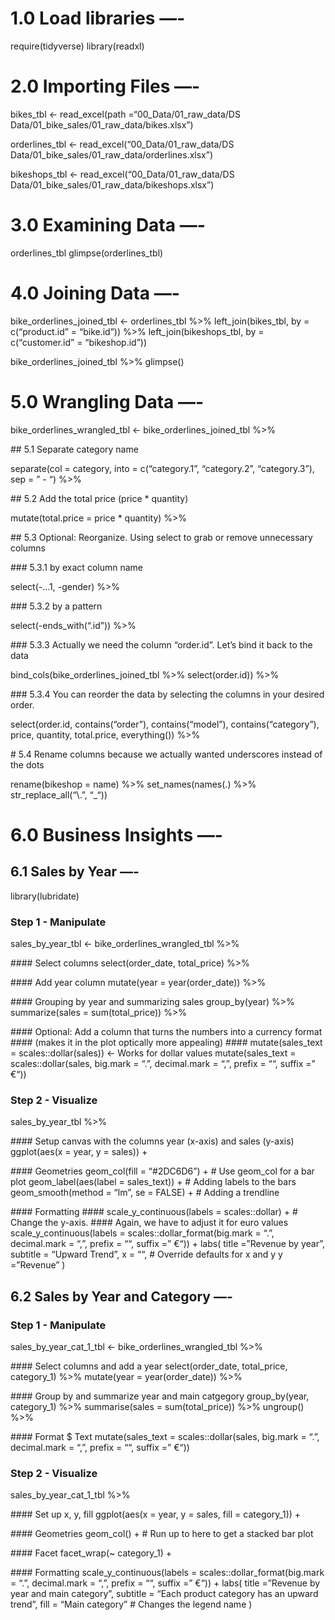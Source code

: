 # 1.0 Load libraries ----

require(tidyverse)
library(readxl)


# 2.0 Importing Files ----




bikes_tbl      <- read_excel(path ="00_Data/01_raw_data/DS Data/01_bike_sales/01_raw_data/bikes.xlsx")

orderlines_tbl <- read_excel("00_Data/01_raw_data/DS Data/01_bike_sales/01_raw_data/orderlines.xlsx")


bikeshops_tbl <- read_excel("00_Data/01_raw_data/DS Data/01_bike_sales/01_raw_data/bikeshops.xlsx")


# 3.0 Examining Data ----

orderlines_tbl
glimpse(orderlines_tbl)


# 4.0 Joining Data ----

bike_orderlines_joined_tbl <- orderlines_tbl %>%
        left_join(bikes_tbl, by = c("product.id" = "bike.id")) %>%
        left_join(bikeshops_tbl, by = c("customer.id" = "bikeshop.id"))

bike_orderlines_joined_tbl %>% glimpse()


# 5.0 Wrangling Data ----

bike_orderlines_wrangled_tbl <- bike_orderlines_joined_tbl %>%
  
  ## 5.1 Separate category name
  
  separate(col    = category,
           into   = c("category.1", "category.2", "category.3"),
           sep    = " - ") %>%

  ## 5.2 Add the total price (price * quantity) 
 
  mutate(total.price = price * quantity) %>%

  ## 5.3 Optional: Reorganize. Using select to grab or remove unnecessary columns
  
  ### 5.3.1 by exact column name
  
  select(-...1, -gender) %>%

  ### 5.3.2 by a pattern
  
   select(-ends_with(".id")) %>%

  ### 5.3.3 Actually we need the column "order.id". Let's bind it back to the data
  
  bind_cols(bike_orderlines_joined_tbl %>% select(order.id)) %>% 

  ### 5.3.4 You can reorder the data by selecting the columns in your desired order.
  
   select(order.id, contains("order"), contains("model"), contains("category"),
         price, quantity, total.price,
         everything()) %>%

  # 5.4 Rename columns because we actually wanted underscores instead of the dots
  
  rename(bikeshop = name) %>%
  set_names(names(.) %>% str_replace_all("\\.", "_"))
  
# 6.0 Business Insights ----

## 6.1 Sales by Year ----

library(lubridate)

### Step 1 - Manipulate
sales_by_year_tbl <- bike_orderlines_wrangled_tbl %>%
 
  #### Select columns
  select(order_date, total_price) %>%

  #### Add year column
  mutate(year = year(order_date)) %>%
 
  #### Grouping by year and summarizing sales
  group_by(year) %>% 
  summarize(sales = sum(total_price)) %>%
 
  #### Optional: Add a column that turns the numbers into a currency format 
  #### (makes it in the plot optically more appealing)
  #### mutate(sales_text = scales::dollar(sales)) <- Works for dollar values
  mutate(sales_text = scales::dollar(sales, big.mark = ".", 
                                     decimal.mark = ",", 
                                     prefix = "", 
                                     suffix = " €"))

### Step 2 - Visualize
  sales_by_year_tbl %>%
  
  #### Setup canvas with the columns year (x-axis) and sales (y-axis)
  ggplot(aes(x = year, y = sales)) +
  
  #### Geometries
  geom_col(fill = "#2DC6D6") + # Use geom_col for a bar plot
  geom_label(aes(label = sales_text)) + # Adding labels to the bars
  geom_smooth(method = "lm", se = FALSE) + # Adding a trendline

  #### Formatting
  #### scale_y_continuous(labels = scales::dollar) + # Change the y-axis. 
  #### Again, we have to adjust it for euro values
  scale_y_continuous(labels = scales::dollar_format(big.mark = ".", 
                                                    decimal.mark = ",", 
                                                    prefix = "", 
                                                    suffix = " €")) +
  labs(
    title    = "Revenue by year",
    subtitle = "Upward Trend",
    x = "", # Override defaults for x and y
    y = "Revenue"
  )
  
## 6.2 Sales by Year and Category ----
### Step 1 - Manipulate
sales_by_year_cat_1_tbl <- bike_orderlines_wrangled_tbl %>%
 
  #### Select columns and add a year
  select(order_date, total_price, category_1) %>%
  mutate(year = year(order_date)) %>%

  #### Group by and summarize year and main catgegory
  group_by(year, category_1) %>%
  summarise(sales = sum(total_price)) %>%
  ungroup() %>%

  #### Format $ Text
  mutate(sales_text = scales::dollar(sales, big.mark = ".", 
                                     decimal.mark = ",", 
                                     prefix = "", 
                                     suffix = " €"))
                                    
### Step 2 - Visualize
sales_by_year_cat_1_tbl %>%

  #### Set up x, y, fill
  ggplot(aes(x = year, y = sales, fill = category_1)) +

  #### Geometries
  geom_col() + # Run up to here to get a stacked bar plot

  #### Facet
  facet_wrap(~ category_1) +

  #### Formatting
  scale_y_continuous(labels = scales::dollar_format(big.mark = ".", 
                                                    decimal.mark = ",", 
                                                    prefix = "", 
                                                    suffix = " €")) +
  labs(
    title = "Revenue by year and main category",
    subtitle = "Each product category has an upward trend",
    fill = "Main category" # Changes the legend name
  )

